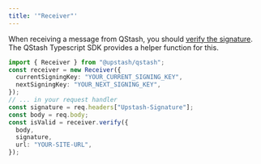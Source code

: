```yaml
---
title: '"Receiver"'
---
```

When receiving a message from QStash, you should [verify the signature](/qstash/howto/signature).
The QStash Typescript SDK provides a helper function for this.
```typescript
import { Receiver } from "@upstash/qstash";
const receiver = new Receiver({
  currentSigningKey: "YOUR_CURRENT_SIGNING_KEY",
  nextSigningKey: "YOUR_NEXT_SIGNING_KEY",
});
// ... in your request handler
const signature = req.headers["Upstash-Signature"];
const body = req.body;
const isValid = receiver.verify({
  body,
  signature,
  url: "YOUR-SITE-URL",
});
```
